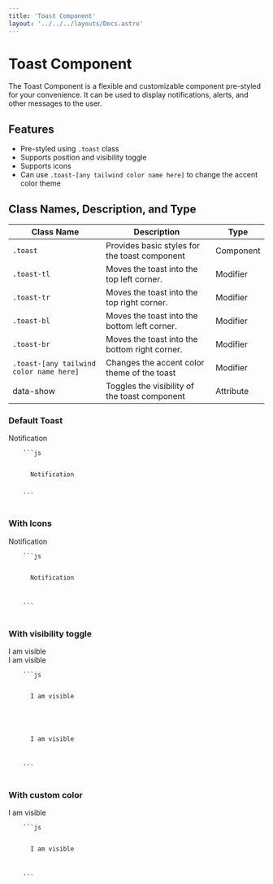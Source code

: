 ```yaml
---
title: 'Toast Component'
layout: '../../../layouts/Docs.astro'
---
```



# Toast Component

The Toast Component is a flexible and customizable component pre-styled for your convenience. It can be used to display notifications, alerts, and other messages to the user.

## Features

- Pre-styled using `.toast` class
- Supports position and visibility toggle
- Supports icons
- Can use `.toast-[any tailwind color name here]` to change the accent color theme

## Class Names, Description, and Type

| Class Name                              | Description                                   | Type      |
| --------------------------------------- | --------------------------------------------- | --------- |
| `.toast`                                | Provides basic styles for the toast component | Component |
| `.toast-tl`                             | Moves the toast into the top left corner.     | Modifier  |
| `.toast-tr`                             | Moves the toast into the top right corner.    | Modifier  |
| `.toast-bl`                             | Moves the toast into the bottom left corner.  | Modifier  |
| `.toast-br`                             | Moves the toast into the bottom right corner. | Modifier  |
| `.toast-[any tailwind color name here]` | Changes the accent color theme of the toast   | Modifier  |
| data-show                               | Toggles the visibility of the toast component | Attribute |

### Default Toast

<Preview client:load>
  <div class='toast z-0'>
    <span>Notification</span>
  </div>
  <Code slot='html'>
    ```js
    <div class='toast z-0'>
      <span>Notification</span>
    </div>
    ```
  </Code>
</Preview>

### With Icons

<Preview client:load>
  <div class='toast z-0'>
    <span>Notification</span>
    <IconX />
  </div>
  <Code slot='html'>
    ```js
    <div class='toast z-0'>
      <span>Notification</span>
      <IconX />
    </div>
    ```
  </Code>
</Preview>

### With visibility toggle

<Preview client:load>
  <div data-show='true' class='toast'>
    <span>I am visible</span>
    <IconX />
  </div>
  <div data-show='false' class='toast'>
    <span>I am visible</span>
    <IconX />
  </div>
  <Code slot='html'>
    ```js
    <div data-show='true' class='toast'>
      <span>I am visible</span>
      <IconX />
    </div>
    <div data-show='false' class='toast'>
      <span>I am visible</span>
      <IconX />
    </div>
    ```
  </Code>
</Preview>

### With custom color

<Preview client:load>
  <div data-show='true' class='toast toast-green'>
    <span>I am visible</span>
    <IconX />
  </div>
  <Code slot='html'>
    ```js
    <div data-show='true' class='toast toast-green'>
      <span>I am visible</span>
      <IconX />
    </div>
    ```
  </Code>
</Preview>
